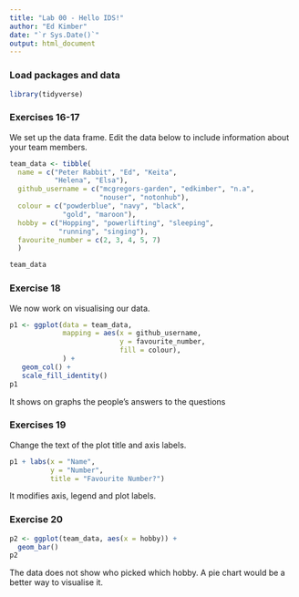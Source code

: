 ```yaml
---
title: "Lab 00 - Hello IDS!"
author: "Ed Kimber"
date: "`r Sys.Date()`"
output: html_document
---
```


### Load packages and data

```r
library(tidyverse) 
```

### Exercises 16-17

We set up the data frame. Edit the data below to include information about your team members.

```r
team_data <- tibble(
  name = c("Peter Rabbit", "Ed", "Keita", 
           "Helena", "Elsa"),
  github_username = c("mcgregors-garden", "edkimber", "n.a", 
                      "nouser", "notonhub"), 
  colour = c("powderblue", "navy", "black", 
             "gold", "maroon"),
  hobby = c("Hopping", "powerlifting", "sleeping", 
            "running", "singing"),
  favourite_number = c(2, 3, 4, 5, 7)
  )

team_data
```

### Exercise 18

We now work on visualising our data. 

```r
p1 <- ggplot(data = team_data, 
             mapping = aes(x = github_username, 
                           y = favourite_number,
                           fill = colour), 
             ) +
   geom_col() +
   scale_fill_identity()
p1
```


It shows on graphs the people's answers to the questions

### Exercises 19

Change the text of the plot title and axis labels.

```r
p1 + labs(x = "Name", 
          y = "Number",
          title = "Favourite Number?")
```

It modifies axis, legend and plot labels.

### Exercise 20

```r
p2 <- ggplot(team_data, aes(x = hobby)) +
  geom_bar()
p2
```

The data does not show who picked which hobby. A pie chart would be a better way to visualise it. 

